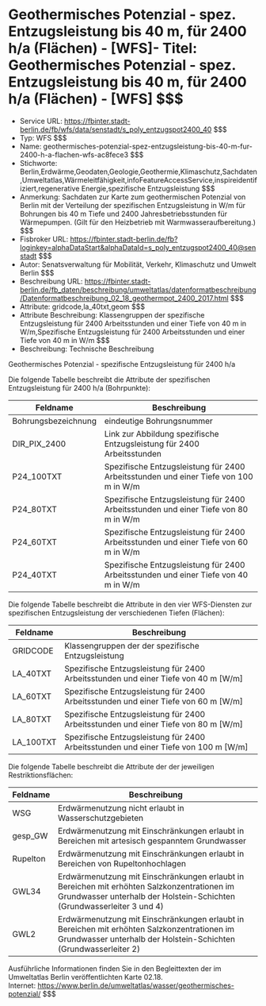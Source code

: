# Geothermisches Potenzial - spez. Entzugsleistung bis 40 m, für 2400 h/a (Flächen) - [WFS]- Titel: Geothermisches Potenzial - spez. Entzugsleistung bis 40 m, für 2400 h/a (Flächen) - [WFS] $$$
- Service URL: https://fbinter.stadt-berlin.de/fb/wfs/data/senstadt/s_poly_entzugspot2400_40 $$$
- Typ: WFS $$$
- Name: geothermisches-potenzial-spez-entzugsleistung-bis-40-m-fur-2400-h-a-flachen-wfs-ac8fece3 $$$
- Stichworte: Berlin,Erdwärme,Geodaten,Geologie,Geothermie,Klimaschutz,Sachdaten,Umweltatlas,Wärmeleitfähigkeit,infoFeatureAccessService,inspireidentifiziert,regenerative Energie,spezifische Entzugsleistung $$$
- Anmerkung: Sachdaten zur Karte zum geothermischen Potenzial von Berlin mit der Verteilung der spezifischen Entzugsleistung in W/m für Bohrungen bis 40 m Tiefe und 2400 Jahresbetriebsstunden für Wärmepumpen. (Gilt für den Heizbetrieb mit Warmwasseraufbereitung.) $$$
- Fisbroker URL: https://fbinter.stadt-berlin.de/fb?loginkey=alphaDataStart&alphaDataId=s_poly_entzugspot2400_40@senstadt $$$
- Autor: Senatsverwaltung für Mobilität, Verkehr, Klimaschutz und Umwelt Berlin $$$
- Beschreibung URL: https://fbinter.stadt-berlin.de/fb_daten/beschreibung/umweltatlas/datenformatbeschreibung/Datenformatbeschreibung_02_18_geothermpot_2400_2017.html $$$
- Attribute: gridcode,la_40txt,geom $$$
- Attribute Beschreibung: Klassengruppen der spezifische Entzugsleistung für 2400 Arbeitsstunden und einer Tiefe von 40 m in W/m,Spezifische Entzugsleistung für 2400 Arbeitsstunden und einer Tiefe von 40 m in W/m $$$
- Beschreibung: Technische Beschreibung 

Geothermisches Potenzial - spezifische Entzugsleistung für 2400 h/a

Die folgende Tabelle beschreibt die Attribute der spezifischen Entzugsleistung für 2400 h/a (Bohrpunkte):

| **Feldname**        | **Beschreibung**                                                                     |
| ------------------- | ------------------------------------------------------------------------------------ |
| Bohrungsbezeichnung | eindeutige Bohrungsnummer                                                            |
| DIR\_PIX\_2400      | Link zur Abbildung spezifische Entzugsleistung für 2400 Arbeitsstunden               |
| P24\_100TXT         | Spezifische Entzugsleistung für 2400 Arbeitsstunden und einer Tiefe von 100 m in W/m |
| P24\_80TXT          | Spezifische Entzugsleistung für 2400 Arbeitsstunden und einer Tiefe von 80 m in W/m  |
| P24\_60TXT          | Spezifische Entzugsleistung für 2400 Arbeitsstunden und einer Tiefe von 60 m in W/m  |
| P24\_40TXT          | Spezifische Entzugsleistung für 2400 Arbeitsstunden und einer Tiefe von 40 m in W/m  |

Die folgende Tabelle beschreibt die Attribute in den vier WFS-Diensten zur spezifischen Entzugsleistung der verschiedenen Tiefen (Flächen):

| **Feldname** | **Beschreibung**                                                                      |
| ------------ | ------------------------------------------------------------------------------------- |
| GRIDCODE     | Klassengruppen der der spezifische Entzugsleistung                                    |
| LA\_40TXT    | Spezifische Entzugsleistung für 2400 Arbeitsstunden und einer Tiefe von 40 m \[W/m\]  |
| LA\_60TXT    | Spezifische Entzugsleistung für 2400 Arbeitsstunden und einer Tiefe von 60 m \[W/m\]  |
| LA\_80TXT    | Spezifische Entzugsleistung für 2400 Arbeitsstunden und einer Tiefe von 80 m \[W/m\]  |
| LA\_100TXT   | Spezifische Entzugsleistung für 2400 Arbeitsstunden und einer Tiefe von 100 m \[W/m\] |

Die folgende Tabelle beschreibt die Attribute der der jeweiligen Restriktionsflächen:

| **Feldname** | **Beschreibung**                                                                                                                                                      |
| ------------ | --------------------------------------------------------------------------------------------------------------------------------------------------------------------- |
| WSG          | Erdwärmenutzung nicht erlaubt in Wasserschutzgebieten                                                                                                                 |
| gesp\_GW     | Erdwärmenutzung mit Einschränkungen erlaubt in Bereichen mit artesisch gespanntem Grundwasser                                                                         |
| Rupelton     | Erdwärmenutzung mit Einschränkungen erlaubt in Bereichen von Rupeltonhochlagen                                                                                        |
| GWL34        | Erdwärmenutzung mit Einschränkungen erlaubt in Bereichen mit erhöhten Salzkonzentrationen im Grundwasser unterhalb der Holstein-Schichten (Grundwasserleiter 3 und 4) |
| GWL2         | Erdwärmenutzung mit Einschränkungen erlaubt in Bereichen mit erhöhten Salzkonzentrationen im Grundwasser unterhalb der Holstein-Schichten (Grundwasserleiter 2)       |

Ausführliche Informationen finden Sie in den Begleittexten der im Umweltatlas Berlin veröffentlichten Karte 02.18.  
Internet: https://www.berlin.de/umweltatlas/wasser/geothermisches-potenzial/ $$$
